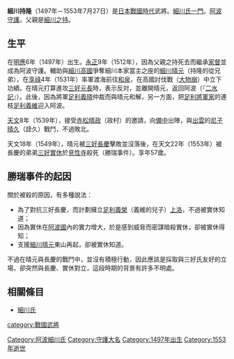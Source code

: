 {{unreferenced|time=2015-11-21T16:44:45+00:00}}
{{日本武士
|名稱= 細川 持隆
|圖片名稱= 
|圖片大小= 
|圖片說明= 
|時代= [[日本戰國時代|日本戰國時代]]
|出生日期= [[明應_(日本)|明應]]6年（1497年）
|出生地點= 
|逝世日期= [[天文_(後奈良天皇)|天文]]22年6月17日（1553年7月27日）
|逝世地點= 
|假名= 
|羅馬字= 
|幼名= 
|改名= 
|别名= 持重
|諡号= 
|神号= 
|戒名= 
|洗禮名= 
|墓所= 
|朝廷官位= [[讚岐守|讚岐守]]
|幕府職位= [[室町幕府|室町幕府]][[阿波|阿波]][[守護|守護]]
|主君= 
|藩= 
|氏族= [[細川氏|細川氏]]
|父母= 父：[[細川之持|細川之持]]
|養父= 
|養母= 
|兄弟= 
|姐妹= 
|正室= [[大內義興|大內義興]]的女兒
|側室= [[岡本牧西|岡本牧西]]的女兒[[小少將|小少將]]
|嗣子= [[細川真之|真之]]
|嗣女= 
|養子= 
|養女= 
}}
{{japanese|japanese=細川 持隆|kana=ほそかわ もちたか|romaji=Hosokawa Mochitaka}}
'''細川持隆'''（1497年－1553年7月27日）是[[日本戰國時代|日本戰國時代]]武將。[[細川氏|細川氏]][[一門|一門]]。[[阿波|阿波]][[守護|守護]]。父親是[[細川之持|細川之持]]。

== 生平 ==
在[[明應_(日本)|明應]]6年（1497年）出生。[[永正|永正]]9年（1512年），因為父親之持死去而繼承[[家督|家督]]並成為阿波守護。輔助與[[細川高國|細川高國]]爭奪細川本家當主之座的[[細川晴元|細川晴元]]（持隆的從兄弟），在[[享祿|享祿]]4年（1531年）率軍渡海前往[[和泉國|和泉]]，在高國討伐戰（[[大物崩|大物崩]]）中立下功績。在晴元打算進攻[[三好元長|三好元長]]時，表示反対，並離開晴元，返回阿波（『[[二水記|二水記]]』）。此後，因為將軍[[足利義晴|足利義晴]]仲裁而與晴元和解，另一方面，把[[足利將軍家|足利將軍家]]的連枝[[足利義維|足利義維]]迎入阿波。

[[天文_(後奈良天皇)|天文]]8年（1539年），接受[[赤松晴政|赤松晴政]]（政村）的邀請，向[[備中|備中]]出陣，與[[出雲|出雲]]的[[尼子晴久|尼子晴久]]（詮久）戰鬥，不過敗北。

天文18年（1549年），晴元被[[三好長慶|三好長慶]]擊敗並沒落後，在天文22年（1553年）被長慶的弟弟[[三好實休|三好實休]]於[[見性寺|見性寺]]殺死（勝瑞事件）。享年57歲。

== 勝瑞事件的起因 ==
關於被殺的原因，有多種說法：
*為了對抗三好長慶，而計劃擁立[[足利義榮|足利義榮]]（義維的兒子）[[上洛|上洛]]，不過被實休知道；
*因為實休在[[阿波國|阿波國]]內的實力增大，於是感到威脅而密謀暗殺實休，卻被實休得知；
*支援[[細川晴元|細川晴元]]東山再起，卻被實休知道。

不過在晴元與長慶的戰鬥中，並沒有積極行動，因此應該是採取與三好氏友好的立場，卻突然與長慶、實休對立，這段時期的背景有許多不明處。

== 相關條目 ==
*[[細川氏|細川氏]]

{{細川氏}}
[[Category:阿波細川氏|Category:阿波細川氏]]
[[category:戰國武將|category:戰國武將]]
[[Category:守護大名|Category:守護大名]]
[[Category:1497年出生|Category:1497年出生]]
[[Category:1553年逝世|Category:1553年逝世]]